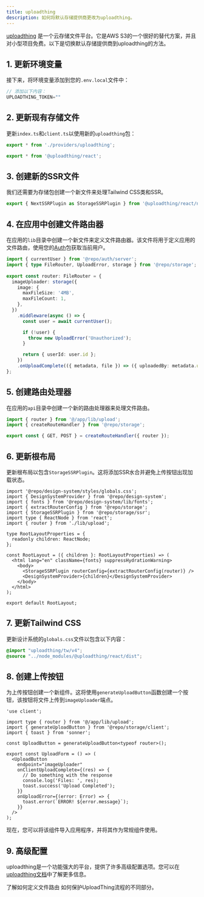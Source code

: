 ```yaml
---
title: uploadthing
description: 如何将默认存储提供商更改为uploadthing。
---
```


[uploadthing](https://uploadthing.com) 是一个云存储文件平台。它是AWS S3的一个很好的替代方案，并且对小型项目免费。以下是切换默认存储提供商到uploadthing的方法。

## 1. 更新环境变量

接下来，将环境变量添加到您的`.env.local`文件中：

```js apps/app/.env
// 添加以下内容：
UPLOADTHING_TOKEN=""
```


## 2. 更新现有存储文件

更新`index.ts`和`client.ts`以使用新的`uploadthing`包：

<CodeGroup>

```ts packages/storage/index.ts
export * from './providers/uploadthing';
```

```ts packages/storage/client.ts
export * from '@uploadthing/react';
```

</CodeGroup>

## 3. 创建新的SSR文件

我们还需要为存储包创建一个新文件来处理Tailwind CSS类和SSR。

```ts packages/storage/ssr.ts
export { NextSSRPlugin as StorageSSRPlugin } from '@uploadthing/react/next-ssr-plugin';
```

## 4. 在应用中创建文件路由器

在应用的`lib`目录中创建一个新文件来定义文件路由器。该文件将用于定义应用的文件路由，使用您的[Auth](/zh/packages/authentication)包获取当前用户。

```ts apps/app/app/lib/upload.ts
import { currentUser } from '@repo/auth/server';
import { type FileRouter, UploadError, storage } from '@repo/storage';
  
export const router: FileRouter = {
  imageUploader: storage({
    image: {
      maxFileSize: '4MB',
      maxFileCount: 1,
    },
  })
    .middleware(async () => {
      const user = await currentUser();

      if (!user) {
        throw new UploadError('Unauthorized');
      }

      return { userId: user.id };
    })
    .onUploadComplete(({ metadata, file }) => ({ uploadedBy: metadata.userId }),
};
```

## 5. 创建路由处理器

在应用的`api`目录中创建一个新的路由处理器来处理文件路由。

```ts apps/app/app/api/upload/route.ts
import { router } from '@/app/lib/upload';
import { createRouteHandler } from '@repo/storage';

export const { GET, POST } = createRouteHandler({ router });
```

## 6. 更新根布局

更新根布局以包含`StorageSSRPlugin`。这将添加SSR水合并避免上传按钮出现加载状态。

```tsx apps/app/app/layout.tsx {4,5,7,16}
import '@repo/design-system/styles/globals.css';
import { DesignSystemProvider } from '@repo/design-system';
import { fonts } from '@repo/design-system/lib/fonts';
import { extractRouterConfig } from '@repo/storage';
import { StorageSSRPlugin } from '@repo/storage/ssr';
import type { ReactNode } from 'react';
import { router } from './lib/upload';

type RootLayoutProperties = {
  readonly children: ReactNode;
};

const RootLayout = ({ children }: RootLayoutProperties) => (
  <html lang="en" className={fonts} suppressHydrationWarning>
    <body>
      <StorageSSRPlugin routerConfig={extractRouterConfig(router)} />
      <DesignSystemProvider>{children}</DesignSystemProvider>
    </body>
  </html>
);

export default RootLayout;
```

## 7. 更新Tailwind CSS

更新设计系统的`globals.css`文件以包含以下内容：

```css packages/design-system/styles/globals.css
@import "uploadthing/tw/v4";
@source "../node_modules/@uploadthing/react/dist";
```

## 8. 创建上传按钮

为上传按钮创建一个新组件。这将使用`generateUploadButton`函数创建一个按钮，该按钮将文件上传到`imageUploader`端点。

```tsx apps/app/app/(authenticated)/components/upload-button.tsx
'use client';

import type { router } from '@/app/lib/upload';
import { generateUploadButton } from '@repo/storage/client';
import { toast } from 'sonner';

const UploadButton = generateUploadButton<typeof router>();

export const UploadForm = () => (
  <UploadButton
    endpoint="imageUploader"
    onClientUploadComplete={(res) => {
      // Do something with the response
      console.log('Files: ', res);
      toast.success('Upload Completed');
    }}
    onUploadError={(error: Error) => {
      toast.error(`ERROR! ${error.message}`);
    }}
  />
);
```

现在，您可以将该组件导入应用程序，并将其作为常规组件使用。

## 9. 高级配置

uploadthing是一个功能强大的平台，提供了许多高级配置选项。您可以在[uploadthing文档](https://docs.uploadthing.com/)中了解更多信息。

<Card title="文件路由" icon="route" href="https://docs.uploadthing.com/file-routes" horizontal>
  了解如何定义文件路由
</Card>

<Card title="安全性" icon="shield" href="https://docs.uploadthing.com/concepts/auth-security" horizontal>
  如何保护UploadThing流程的不同部分。
</Card>